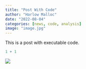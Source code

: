 ```yaml
---
title: "Post With Code"
author: "Harlow Malloc"
date: "2022-08-04"
categories: [news, code, analysis]
image: "image.jpg"
---
```


This is a post with executable code.

```r
1 + 1
```

![](image.jpg)
